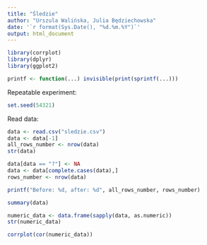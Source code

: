 ```yaml
---
title: "Śledzie"
author: "Urszula Walińska, Julia Będziechowska"
date: '`r format(Sys.Date(), "%d.%m.%Y")`'
output: html_document
---
```


```r
library(corrplot)
library(dplyr)
library(ggplot2)

printf <- function(...) invisible(print(sprintf(...)))
```

Repeatable experiment:

```r
set.seed(54321)
```

Read data: 

```r
data <- read.csv("sledzie.csv")
data <- data[-1]
all_rows_number <- nrow(data)
str(data)
```


```r
data[data == "?"] <- NA
data <- data[complete.cases(data),]
rows_number <- nrow(data)
```


```r
printf("Before: %d, after: %d", all_rows_number, rows_number)
```


```r
summary(data)
```

```r
numeric_data <- data.frame(sapply(data, as.numeric))
str(numeric_data)
```


```r
corrplot(cor(numeric_data))
```

